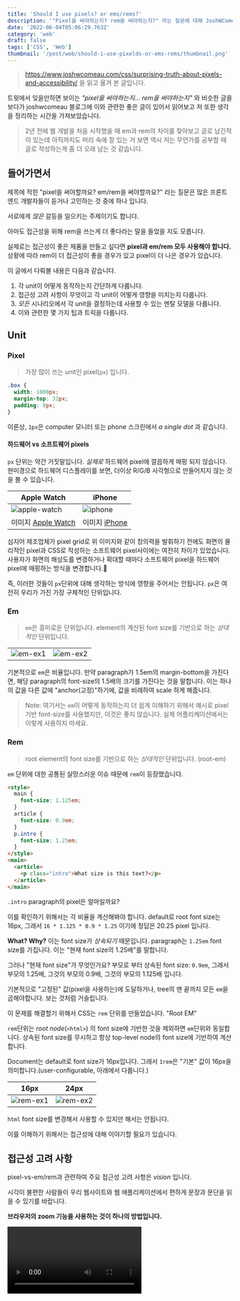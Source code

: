 ```yaml
---
title: 'Should I use pixels? or ems/rems?'
description: '"Pixel을 써야하는지? rem을 써야하는지?" 라는 질문에 대해 JoshWComeau 블로그에 이와 관련한 좋은 글이 있어서 정리하는 시간을 가져보았습니다.'
date: '2022-06-04T05:06:29.763Z'
category: 'web'
draft: false
tags: ['CSS', 'Web']
thumbnail: '/post/web/should-i-use-pixelds-or-ems-rems/thumbnail.png'
---
```


> https://www.joshwcomeau.com/css/surprising-truth-about-pixels-and-accessibility/ 을 읽고 옮겨 본 글입니다.

트윗에서 잊을만하면 보이는 _"pixel을 써야하는지... rem을 써야하는지"_ 와 비슷한 글을 보다가 joshwcomeau 블로그에 이와 관련한 좋은 글이 있어서 읽어보고 저 또한 생각을 정리하는 시간을 가져보았습니다.

> 2년 전에 웹 개발을 처음 시작했을 때 em과 rem의 차이를 찾아보고 글로 남긴적이 있는데 아직까지도 머리 속에 잘 있는 거 보면 역시 저는 무언가를 공부할 때 글로 작성하는게 좀 더 오래 남는 것 같습니다.

## 들어가면서

제목에 적힌 "pixel을 써야할까요? em/rem을 써야할까요?" 라는 질문은 많은 프론트엔드 개발자들이 듣거나 고민하는 것 중에 하나 입니다.

서로에게 _많은_ 갈등을 일으키는 주제이기도 합니다.

아마도 접근성을 위해 rem을 쓰는게 더 좋다라는 말을 들었을 지도 모릅니다.

실제로는 접근성이 좋은 제품을 만들고 싶다면 **pixel과 em/rem 모두 사용해야 합니다.**
상황에 따라 rem이 더 접근성이 좋을 경우가 있고 pixel이 더 나은 경우가 있습니다.

이 글에서 다뤄볼 내용은 다음과 같습니다.

1. 각 unit이 어떻게 동작하는지 간단하게 다룹니다.
2. 접근성 고려 사항이 무엇이고 각 unit이 어떻게 영향을 미치는지 다룹니다.
3. _모든_ 시나리오에서 각 unit을 결정하는데 사용할 수 있는 멘탈 모델을 다룹니다.
4. 이와 관련한 몇 가지 팁과 트릭을 다룹니다.

## Unit

### Pixel

> 가장 많이 쓰는 unit인 pixel(`px`) 입니다.

```css
.box {
  width: 1000px;
  margin-top: 32px;
  padding: 8px;
}
```

이론상, `1px`은 computer 모니터 또는 phone 스크린에서 _a single dot_ 과 같습니다.

#### 하드웨어 vs 소프트웨어 pixels

`px` 단위는 약간 거짓말입니다. _실제로_ 하드웨어 pixel에 깔끔하게 매핑 되지 않습니다.
현미경으로 하드웨어 디스플레이를 보면, 더이상 R/G/B 사각형으로 만들어지지 않는 것을 볼 수 있습니다.

| Apple Watch                                                                      | iPhone                                                                   |
| -------------------------------------------------------------------------------- | ------------------------------------------------------------------------ |
| ![apple-watch](https://files.seonest.net/images/qnfqnfqnf/post/252/image.png)    | ![iphone](https://files.seonest.net/images/qnfqnfqnf/post/253/image.png) |
| 이미지 [Apple Watch](https://9to5mac.com/2015/07/07/apple-watch-display-pixels/) | 이미지 [iPhone](https://www.displaymate.com/Diamond_45s.html)            |

심지어 제조업체가 pixel grid로 위 이미지와 같이 창의력을 발휘하기 전에도 화면의 물리적인 pixel과 CSS로 작성하는 소프트웨어 pixel사이에는 여전히 차이가 있었습니다. 사용자가 화면의 해상도를 변경하거나 확대할 때마다 소프트웨어 pixel을 하드웨어 pixel에 매핑하는 방식을 변경합니다.

즉, 이러한 것들이 `px`단위에 대해 생각하는 방식에 영향을 주어서는 안됩니다. `px`은 여전히 우리가 가진 가장 구체적인 단위입니다.

### Em

> `em`은 흥미로운 단위입니다. element의 계산된 font size를 기반으로 하는 _상대적인_ 단위입니다.

|                                                                          |                                                                          |
| ------------------------------------------------------------------------ | ------------------------------------------------------------------------ |
| ![em-ex1](https://files.seonest.net/images/qnfqnfqnf/post/254/image.png) | ![em-ex2](https://files.seonest.net/images/qnfqnfqnf/post/255/image.png) |

기본적으로 `em`은 비율입니다. 만약 paragraph가 1.5em의 margin-bottom을 가진다면, 해당 paragraph의 font-size의 1.5배의 크기를 가진다는 것을 말합니다.
이는 하나의 값을 다른 값에 "anchor(고정)"하기에, 값을 비례하여 scale 하게 해줍니다.

> Note:
> 여기서는 `em`이 어떻게 동작하는지 더 쉽게 이해하기 위해서 예시로 pixel 기반 font-size를 사용했지만, 이것은 좋지 않습니다. 실제 어플리케이션에서는 이렇게 사용하지 마세요.

### Rem

> root element의 font size를 기반으로 하는 _상대적인_ 단위입니다. (root-em)

`em` 단위에 대한 공통된 실망스러운 이슈 때문에 `rem`이 등장했습니다.

```html
<style>
  main {
    font-size: 1.125em;
  }
  article {
    font-size: 0.9em;
  }
  p.intro {
    font-size: 1.25em;
  }
</style>
<main>
  <article>
    <p class="intro">What size is this text?</p>
  </article>
</main>
```

`.intro` paragraph의 pixel은 얼마일까요?

이를 확인하기 위해서는 각 비율을 계산해봐야 합니다.
default로 root font size는 16px, 그래서 `16 * 1.125 * 0.9 * 1.25` 이기에 정답은 20.25 pixel 입니다.

**What? Why?** 이는 font size가 _상속되기_ 때문입니다.
paragraph는 `1.25em` font size를 가집니다. 이는 "현재 font size의 1.25배"를 말합니다.

그러나 "현재 font size"가 무엇인가요?
부모로 부터 상속된 font size: `0.9em`, 그래서 부모의 1.25배, 그것의 부모의 0.9배, 그것의 부모의 1.125배 입니다.

기본적으로 "고정된" 값(pixel을 사용하는)에 도달하거나, tree의 맨 끝까지 모든 `em`을 곱해야합니다. 보는 것처럼 거슬립니다.

이 문제를 해결할기 위해서 CSS는 `rem` 단위를 만들었습니다. "Root EM"

`rem`단위는 _root node_(`<html>`) 의 font size에 기반한 것을 제외하면 `em`단위와 동일합니다. 상속된 font size를 무시하고 항상 top-level node의 font size에 기반하여 계산합니다.

Document는 default로 font size가 16px입니다. 그래서 `1rem`은 "기본" 값이 16px을 의미합니다.(user-configurable, 아래에서 다룹니다.)

| 16px                                                                      | 24px                                                                      |
| ------------------------------------------------------------------------- | ------------------------------------------------------------------------- |
| ![rem-ex1](https://files.seonest.net/images/qnfqnfqnf/post/256/image.png) | ![rem-ex2](https://files.seonest.net/images/qnfqnfqnf/post/257/image.png) |

`html` font size를 변경해서 사용할 수 있지만 해서는 안됩니다.

이를 이해하기 위해서는 접근성에 대해 이야기할 필요가 있습니다.

## 접근성 고려 사항

pixel-vs-em/rem과 관련하여 주요 접근성 고려 사항은 _vision_ 입니다.

시각이 불편한 사람들이 우리 웹사이트와 웹 애플리케이션에서 편하게 문장과 문단을 읽을 수 있기를 바랍니다.

**브라우저의 zoom 기능을 사용하는 것이 하나의 방법입니다.**

<Video src="https://storage.googleapis.com/joshwcomeau/chrome-zoom.mp4" />

여기서는 _zooming_ 이라고 부르겠습니다.

WCAG(Web Content Accessibility Guilelines)에 따르면 접근성을 위해서 사이트가 `200% zoom까지 사용할 수 있어야 한다고` 안내합니다. 이 숫자는 실제로 최소값이며 많은 시각 장애가 있는 사람들이 그보다 더 높게 사용한다는 이야기를 들었습니다.

**다른 하나는 브라우저 설정에서 기본 font size를 늘리는 것입니다.**

<Video src="https://storage.googleapis.com/joshwcomeau/chrome-font-scaling.mp4" />

여기서는 _font scaling_ 이라고 부르겠습니다.

font scaling은 모든 상대 단위(rem, em, %)를 기반으로 하는 "baseline" font size를 재정의하여 동작합니다.

앞서서 `1rem`이 16px과 동일하다고 한 것을 기억하시나요? 기본 font size를 건들지 않았을 때만 사실입니다. 만약 기본 font size를 32px로 올린다면, `1rem`는 16px대신 32px이 됩니다.

**여기서 첫번째 걸림돌이 발생했습니다.** 페이지에서 font-size에 pixel을 사용할 때, 더 이상 사용자가 선택한 기본 font size의 영향을 받지 않습니다.

| rem                                                                                 | pixel                                                                               |
| ----------------------------------------------------------------------------------- | ----------------------------------------------------------------------------------- |
| ![font-scaling-ex01](https://files.seonest.net/images/qnfqnfqnf/post/258/image.png) | ![font-scaling-ex02](https://files.seonest.net/images/qnfqnfqnf/post/259/image.png) |

이것이 `rem`과 `em` 같은 상대 단위를 써야하는 이유입니다. 사용자 필요에 맞추고 값을 재정의할 수 있는 기능을 제공합니다.

사용자가 zoom in/out 하면 _모든것_ 이 더 커집니다. 기본적으로 pixel을 포함한 모든 단위에 배수를 적용합니다. viewport 단위(`vw`, `vh`와 같은)를 제외하곤 모든 것에 영향을 미칩니다. 모든 주요 브라우저에 수 년 동안 마찬가지였습니다.

따라서 사용자가 font size를 늘리기 위해 항상 zoom in/out 할 수 있다면, _font scaling_ 을 지원하는 것에 대해 걱정할 필요가 있나요? 하나의 옵션으로 충분한거 아닌가요? (그렇지 않다는 거겠죠? 모든 옵션을 제공해야 합니다.)

zoom이 실제로 사이트별로 사용되도록 의도되었다는 점이 문제입니다. 누군가는 새 사이트를 방문할 때마다 수동으로 zoom을 수정해야되는 일을 해야할지도 모릅니다. 그들이 편안하게 읽을 수 있을 만큼 충분히 크고, 보편적으로 사용되는 크기로 기본 font size를 설정할 수 있다면 더 좋지 않을까요?

일반적으로 사용자에게 최대한 많은 control 권한을 부여해야 하며 설정이 작동하지 않도록 비활성화하거나 차단해서는 안됩니다.

이러한 이유로 typography에 `rem` 같은 상대적인 단위를 사용하는 것이 매우 중요합니다.

## Strategic unit deployment

`rem` 단위가 _zooming_ 과 _font-scaling_ 둘 다 지원된다면 항상 `rem` 값을 사용해야 되는거 아닌가요? 왜 pixel을 사용해야되나요? 라고 생각이 들 수 있습니다.

`rem`을 padding으로 사용할 때 어떤 일이 발생하는지 보겠습니다.

| pixel                                                                          | rem                                                                            |
| ------------------------------------------------------------------------------ | ------------------------------------------------------------------------------ |
| ![padding-ex01](https://files.seonest.net/images/qnfqnfqnf/post/262/image.png) | ![padding-ex02](https://files.seonest.net/images/qnfqnfqnf/post/261/image.png) |

**`rem` 값은 사용자 기본 font size에 의해 조정된다는 것을 기억하세요.** 이는 typography에 사용할 때 좋습니다. 다른 곳에서 사용할 때도 좋을까요? 실제로 _모든것_ 에 font size로 scale되기를 원하시나요?

여기에는 text size에 사용될 때 암묵적인 trade-off가 있습니다.
text size가 클 수록 각 줄에 들어갈 수 있는 글자 수는 줄어듭니다. 사용자가 text를 250%로 늘리면 한 줄에 몇 단어만 들어갈 수 있습니다.

`rem`을 horizontal padding(left, right)에 사용할 때, **이러한 side-effect가 증폭됩니다.** 사용 가능한 공간을 줄이고, 각 줄에 들어갈 수 있는 단어 수를 더욱 제한합니다.

한 줄에
몇 단어만
포함된
이와 같은 문단은
읽기
불편하기
때문에
좋지 않습니다.

마찬가지로, border width는 어떤가요? 사용자가 원하는 text 크기로 크게 한 만큼 border가 더 커지기 때문에 말이 되지 않습니다. 그렇지 않나요?

이것이 단위를 전략적으로 사용하고자 하는 이유입니다. pixel과 rem 중에서 선택할 때 다음과 같은 질문을 스스로에게 던져야 합니다.

`사용자가 브라우저의 기본 font size를 늘리면 이 값도 늘려야 할까?`

이 질문은 아래에서 설명할 멘탈 모델의 기본입니다.

값이 기본 font size와 함께 증가해야 하는 경우 `rem`, 그렇지 않다면 `px`을 사용합니다.

즉, 이 질문에 대한 _정답_ 은 항상 명확하지 않습니다. 몇 가지 예시를 보겠습니다.

### Meidia queries

> media query 값으로 pixel이나 rem을 사용해야 할까요?

```css
/* Should we do this: */
@media (min-width: 800px) {
}
/* …Or this: */
@media (min-width: 50rem) {
}
```

차이점이 무엇인지 명확하지 않을 수 있으므로, 자세하게 나눠보겠습니다.

사용자가 기본 font size를 32px(기본 text size의 2배인)로 설정했다고 가정해보겠습니다. 50rem이 800px이 아닌 1600px이라는 것을 의미합니다.

이처럼 breakpoint를 올림으로써, window가 최소 1600px이 될 때까지 사용자가 _mobile_ 레이아웃으로 본다는 것을 의미합니다. 만약 laptop을 사용한다면, desktop 레이아웃 대신에 mobile 레이아웃으로 보게될 가능성이 높습니다.

처음에는 좋지 않은 것으로 생각했습니다. 실제로 mobile 사용자가 아니기에 mobile 레이아웃으로 보여져야 하는 이유가 있을까요?

그러나 **일반적으로 media query에 rem을 사용하고 싶어 한다는 것**을 깨달았습니다.

real-world 예제를 보겠습니다.

왼쪽에는 네비게이션 리스트가 있고, 오른쪽에는 content가 있습니다.

![media-query-ex01](https://files.seonest.net/images/qnfqnfqnf/post/263/image.png)

더 작은 스크린에서, content 공간을 최대화하고 네비게이션은 토글이 되도록 합니다.

<Video src="https://www.joshwcomeau.com/images/pixels-and-accessibility/cp-tablet.mp4" />

여기서 기본 font size를 32px로 변경했을 때 어떻게 되는지 보겠습니다.

| rem                                                                                    | pixel                                                                                    |
| -------------------------------------------------------------------------------------- | ---------------------------------------------------------------------------------------- |
| ![media-query-ex01-rem](https://files.seonest.net/images/qnfqnfqnf/post/264/image.png) | ![media-query-ex01-pixel](https://files.seonest.net/images/qnfqnfqnf/post/265/image.png) |

text size를 증가했기 때문에 왼쪽 네비게이션은 점점 더 넓어집니다.(rem 기반 너비를 사용하기 때문에). 그 결과 오른쪽 메인 content 영역은 점점 더 작아집니다.

그러나 우리가 rem 기반 media query를 사용할 때, "mobile" 레이아웃으로 변경됩니다. 그 결과, content가 더 읽기 편해지고 사용자경험은 더 향상됩니다.

mobile/tablet/desktop 측면에서 media query를 익숙하게 생각하지만 사용 가능한 공간 측면에서 생각하는 것이 더 도움이 된다고 생각합니다.

mobile 사용자는 desktop 사용자보다 사용 가능한 공간이 더 적습니다. 그래서 해당 공간에 최적화된 레이아웃을 디자인합니다. 마찬가지로 누군가가 기본 font size를 늘리면 _사용 가능한 공간이 줄어 듭니다._ 그래서 동일한 최적화를 받아야 합니다.

### Vertical margins

또 다른 시나리오를 보겠습니다. vertical margin(top, bottom)

| rem                                                                                        | pixel                                                                                        |
| ------------------------------------------------------------------------------------------ | -------------------------------------------------------------------------------------------- |
| ![vertical-margin-ex01-rem](https://files.seonest.net/images/qnfqnfqnf/post/267/image.png) | ![vertical-margin-ex01-pixel](https://files.seonest.net/images/qnfqnfqnf/post/266/image.png) |

텍스트(영어과 같이 수평으로 쓰여진 언어에서 작업한다고 가정)에서 vertical margin는 일반적으로 가독성을 높이는데 사용됩니다. 문단 사이에 여분의 공간을 넣으므로 인해 한 문단의 끝과 다음 문단의 시작을 빠르게 알릴 수 있습니다.

이 공간은 텍스트와 관련하여 "functional" 목적을 가집니다. 그것을 미학적으로 사용하지 않습니다.

이러한 이유로 사용자가 선택한 root font size로 이러한 margin을 조정하는 것이 합리적이라고 생각합니다.

#### **"em" 단위의 드문 기회**

상대 단위가 필요할 때, 대부분 `rem`을 사용합니다. 앞서서 언급한 "복합적인" 이슈 때문에 `em`보다 더 간단하고 예측가능합니다.
`em` 단위는 heading과 paragraph에서 margin으로 쓸 때 특히 잘 동작합니다.

```css
h1 {
  font-size: 3rem
  margin-top: 6rem;
  margin-bottom: 1.5rem;
}
h2 {
  font-size: 2rem
  margin-top: 4rem;
  margin-bottom: 1rem;
}
h3 {
  font-size: 1.5rem;
  margin-top: 3rem;
  margin-bottom: 0.75rem;
}
```

rem을 사용할 땐 각 heading level이 자신의 font size를 가지기 때문에 각각에 대한 유니크한 margin을 계산해야 합니다.

대신 `em`을 사용하면,

```css
h1 {
  font-size: 3rem;
}
h2 {
  font-size: 2rem;
}
h3 {
  font-size: 1.5rem;
}
h1,
h2,
h3 {
  margin-top: 2em;
  margin-bottom: 0.5em;
}
```

각 heading level이 유니크한 font size를 가지지만 `em`으로 margin 선언을 공유할 수 있습니다. `em`이 현재 element의 font size에 기반해서 계산되기 때문입니다.

즉, 각 heading level은 margin-top에 "2배", margin-bottom에 "0.5배"를 가집니다. 이 비율은 heading의 font size에 의해 적용됩니다.

두 개의 접근법 모두 유효하며 동일하게 접근성을 가집니다.

### Widths and heights

다른 하나 더 시나리오를 보겠습니다.

| rem                                                                                         | pixel                                                                                         |
| ------------------------------------------------------------------------------------------- | --------------------------------------------------------------------------------------------- |
| ![width-and-height-ex01-rem](https://files.seonest.net/images/qnfqnfqnf/post/268/image.png) | ![width-and-height-ex01-pixel](https://files.seonest.net/images/qnfqnfqnf/post/269/image.png) |

`font-size`는 rem으로 설정했습니다. 그런데 `width`는 어떨까요?

여기에 정말 흥미로운 trade-off가 있습니다:

- 만약 너비를 `240px`로 설정하면, 버튼이 font size와 함께 더 커지지 않아 줄 바꿈이 되고 버튼 높이가 더 커집니다.
- 만약 너비를 `15rem`으로 설정하면, 버튼이 font size와 함께 더 넓어집니다.

**어떤 접근이 최고인가요?** 상황에 따라 다릅니다!

대부분의 경우, rem을 쓰는게 더 합리적이라고 생각합니다. 버튼의 비율과 미학이 보존됩니다. 버튼이 특히 긴 단어를 가질 경우 overflow 위험이 줄어듭니다.

그러나 어떤 경우에는 pixel이 더 나은 옵션일 수 있습니다. 매우 구체적인 레이아웃을 가지고 있고 수평 공간보다 수직 공간이 더 많은 경우일 수 있습니다.

> **Constraints**
> 일반적으로, 고정 너비와 높이를 설정할 때 _정말로 주의깊게_ 해야합니다.
> 위 예시에서 `width: 15rem`을 설정하는 것은 mobile 레이아웃을 깨뜨립니다. 사용자가 기본 font size를 올릴 때 컨테이너에 비해 너무 큰 값으로 설정할 수 있기 때문입니다.
> maximum 100%를 사용하여 완화할 수 있습니다. `max-width: 100%`
>
> 비슷하게, 높이를 사용할 때 `height` 대신에 `min-height`을 사용할 때가 있습니다.
> 이렇게 하면 컨테이너가 자식을 포함하기 위해 필요한 만큼 커질 수 있습니다.
> 사용자가 font size를 늘릴 때 텍스트가 더 많은 줄로 줄바꿈되기 때문에 이것이 중요합니다.

## Rem quality of life

지금까지 살펴본 것처럼 최상의 결과를 위해 `rem` 값을 사용해야 하는 경우가 많이 있습니다.

불행히도, 이 단위와 함께 작업하는 것은 꽤 답답할 수 있습니다. 우리의 머리로 변환하기에는 쉽지 않습니다.

- 14px: 0.875rem
- 15px: 0.9375rem
- 16px: 1rem
- 17px: 1.0625rem
- 18px: 1.125rem
- 19px: 1.1875rem
- 20px: 1.25rem
- 21px: 1.3125rem

이 리스트를 외우기 전에 rem으로 작업 경험을 개선하기 위해 할 수 있는 몇 가지 사항을 살펴보겠습니다.

### The 62.5% trick

온라인에서 공유된 가장 일반적인 옵션 중 하나를 보겠습니다.

```css
html {
  font-size: 62.5%;
}
p {
  /* Equivalent to 18px */
  font-size: 1.8rem;
}
h3 {
  /* Equivalent to 21px */
  font-size: 2.1rem;
}
```

이 아이디어는 root font size를 줄여 각 `rem` 단위가 16px가 아닌 10px이 되도록 하는 것입니다.

계산이 훨씬 쉬워지기 때문에 사람들은 이 해결법을 좋아합니다. 18px에 해당하는 `rem`값을 얻으려면 18을 16으로 나누는(1.125rem) 대신 소수점으로 표시(1.8rem)하면 됩니다.

**하지만 솔직히 이 방법은 추천하지 않습니다.** 몇 가지 이유가 있습니다.

첫째, third-party 패키지와 호환성을 깨뜨릴 수 있습니다. rem 기반 font size를 사용하는 툴팁 라이브러리를 사용하는 경우 해당 툴팁의 텍스트는 원래보다 37.5% 작아집니다! 마찬가지로 사용자가 가지고 있는 브라우저 확장프로그램을 막을 수 있습니다.

웹에서는 `1rem` 이 가독성있는 텍스트를 생산할 것이라는 기본 가정이 있습니다. 그 가정을 망치게 하고 싶진 않습니다.

또한 이 접근 방식에는 상당한 마이그레이션 문제가 있습니다. "점진적 적용" 할 합리적인 방법이 없습니다.(사실 할 수는 있지만 악몽에 가깝습니다) 앱 전체에 `rem` 단위를 사용하는 모든 선언을 업데이트해야 합니다. 게다가 모든 팀원들에게 이 문제를 해결할 가치가 있다고 확신시켜야 합니다. 논리적으로, 그것이 대부분의 팀에 얼마나 현실적인지 잘 모르겠습니다.

### Cacluated values

`calc` CSS 함수는 pixel 값을 rem으로 변환하는데 사용될 수 있습니다.

```css
p {
  /* Produces 1.125rem. Equivalent to 18px */
  font-size: calc(18rem / 16);
}
h3 {
  /* Produces 1.3125rem. Equivalent to 21px */
  font-size: calc(21rem / 16);
}
h2 {
  /* Produces 1.5rem. Equivalent to 24px */
  font-size: calc(24rem / 16);
}
h1 {
  /* Produces 2rem. Equivalent to 32px */
  font-size: calc(32rem / 16);
}
```

이것인 실행가능한 접근법이지만 꽤 손이 많이 갑니다. `rem` 값을 사용하기 위해 매번 입력해야 하는 작업이 많습니다.

### Leveraging CSS variables

> 저자의 최애 옵션

```css
html {
  --14px: 0.875rem;
  --15px: 0.9375rem;
  --16px: 1rem;
  --17px: 1.0625rem;
  --18px: 1.125rem;
  --19px: 1.1875rem;
  --20px: 1.25rem;
  --21px: 1.3125rem;
}
h1 {
  font-size: var(--21px);
}
```

모든 계산을 한 번만 수행하고 CSS 변수로 사용하여 저장할 수 있습니다.
사용해야 할 때 pixel 값을 입력하는 것 만큼 쉽습니다.

CSS 변수를 숫자로 시작하는 것이 unconventional 하지만 사양을 준수하며, 모든 주요 브라우저에서 작동하는 것으로 나타납니다.

만약 spacing scale을 가진 디자인 시스템을 사용한다면, 아래와 같은 트릭을 사용할 수 있습니다.

```css
html {
  --font-size-xs: 0.75rem;
  --font-size-sm: 0.875rem;
  --font-size-md: 1rem;
  --font-size-lg: 1.125rem;
  --font-size-xl: 1.3125rem;
  --font-size-2xl: 1.5rem;
  --font-size-3xl: 2.652rem;
  --font-size-4xl: 4rem;
}
```

> 개인적으로:
> 저는 주로 계산해서 직접 넣는 경우가 많았던 것 같고, spotlight 계산기능을 이용하여 처음엔 16을 곱하거나 나누면서 주로 쓰다가, 자주 쓰다보니 많이 사용되는 font size는 자연스럽게 외워진 것 같습니다.
> CSS-IN-JS인 경우 styled-component진영에서 나온 [polished](https://github.com/styled-components/polished) 라이브러리에서 [rem](https://polished.js.org/docs/#rem)함수도 같이 사용했던 것 같습니다.

## 저자 마무리: Quick tricks vs mental models

> I have a philosophy when it comes to learning: **It's better to build an intuition than it is to rely on rote practice and memorization.**
>
> 저는 학습에 관한 철학을 가지고 있습니다.
> **연습과 암기에 의존하는 것보다 직관을 만드는 것이 더 좋다.** > _- [mental models](https://www.joshwcomeau.com/css/surprising-truth-about-pixels-and-accessibility/#quick-tricks-vs-mental-models)_

이 블로그에서는 "X에서는 pixel을 사용하고, Y에는 rem을 사용"과 같은 규칙 리스트일 수 있습니다. 그러나 실제로 얼마나 유용했을까요?

사실 세상은 어지럽고 복잡합니다. 모든 가능한 시나리오를 포괄할 만큼 포괄적인 규칙 집합은 없습니다. 15년 동안 CSS를 작성한 후에도 여전히 새로운 레이아웃 문제에 직면해 있습니다.

_직관을 만드는데 집중할 때, 규칙을 암기할 필요가 없습니다._ 우리는 올바른 답을 찾기 위해 mental model에 의존할 수 있습니다. 훨씬 실용적입니다.

그러나 우리 대부분은 "빠른 속임수"를 배웁니다. Twitter에서 흥미로운 이야기를 가져옵니다. div를 중앙에 배치하거나, flexible grid를 적용하는 작은 snippet 을 암기합니다. 그리고 _불가피하게_ snippet이 예상대로 작동하지 않는 문제에 부딪힙니다. 그리고 그 이유를 알지 못합니다.

이것이 많은 개발자들이 CSS 작성을 싫어하는 이유라고 생각합니다. 고르지 못한 mental model을 가지고 있으며, 그 구멍은 언어가 항상 부서지기 쉽고 예측할 수 없게 만듭니다.

직관을 만드는데 집중합니다. CSS가 _실제로_ 동작하는 하는 방법을 배우는 데 집중할 때, 그 언어를 사용하는 것이 즐거워집니다. CSS가 답답하긴 했지만 지금은 웹 개발에서 가장 좋아하는 부분 중 하나입니다. CSS 작성하는 것을 _좋아_ 합니다.

## 마무리하며

접근성이 좋은 CSS를 만드는데 늘 고민하지만 막상 끈질기게 진행했다고 하진 못할 것 같습니다.

pixel과 rem, 이 2개를 언제 쓰는것이 더 나은지를 깊게 생각하진 못했던 것 같습니다.

새로운 CSS 기능들(:has, :is, container query 등등)이 나오지만 이 글에서도 말했듯이 mental model을 잘 설정하는 것이 CSS를 잘 다루는데 중요한 것 같습니다.

저도 CSS를 다루는 것이 즐거운데, 고통스러운 경우도 많이 있습니다.

늘 디테일까지 신경쓰도록 집중력을 키워야겠다는 생각이 많이 듭니다.

## reference

- https://www.joshwcomeau.com/css/surprising-truth-about-pixels-and-accessibility/
